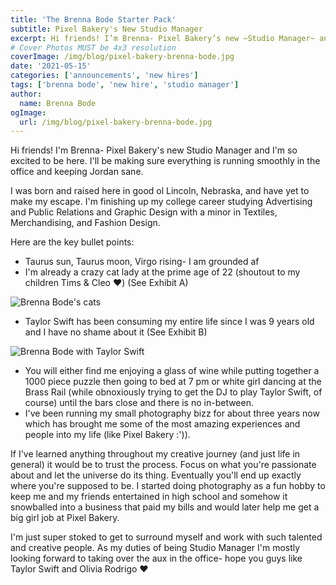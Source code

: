 ```yaml
---
title: 'The Brenna Bode Starter Pack'
subtitle: Pixel Bakery's New Studio Manager
excerpt: Hi friends! I’m Brenna- Pixel Bakery’s new ~Studio Manager~ and I’m so excited to be here. I’ll be making sure everything is running smoothly in the office and keeping Jordan sane.
# Cover Photos MUST be 4x3 resolution
coverImage: /img/blog/pixel-bakery-brenna-bode.jpg
date: '2021-05-15'
categories: ['announcements', 'new hires']
tags: ['brenna bode', 'new hire', 'studio manager']
author:
  name: Brenna Bode
ogImage:
  url: /img/blog/pixel-bakery-brenna-bode.jpg
---
```


Hi friends! I'm Brenna- Pixel Bakery's new Studio Manager and I'm so excited to be here. I'll be making sure everything is running smoothly in the office and keeping Jordan sane.

I was born and raised here in good ol Lincoln, Nebraska, and have yet to make my escape. I'm finishing up my college career studying Advertising and Public Relations and Graphic Design with a minor in Textiles, Merchandising, and Fashion Design.

Here are the key bullet points:

- Taurus sun, Taurus moon, Virgo rising- I am grounded af
- I'm already a crazy cat lady at the prime age of 22 (shoutout to my children Tims & Cleo ❤️) (See Exhibit A)

![Brenna Bode's cats](https://cdn.pixelbakery.com/img/blog/brenna-bode-cats.jpg)

- Taylor Swift has been consuming my entire life since I was 9 years old and I have no shame about it (See Exhibit B)

![Brenna Bode with Taylor Swift](https://cdn.pixelbakery.com/img/blog/brenna-bode-taylor-swift.jpg)

- You will either find me enjoying a glass of wine while putting together a 1000 piece puzzle then going to bed at 7 pm or white girl dancing at the Brass Rail (while obnoxiously trying to get the DJ to play Taylor Swift, of course) until the bars close and there is no in-between.
- I've been running my small photography bizz for about three years now which has brought me some of the most amazing experiences and people into my life (like Pixel Bakery :')).

If I've learned anything throughout my creative journey (and just life in general) it would be to trust the process. Focus on what you're passionate about and let the universe do its thing. Eventually you'll end up exactly where you're supposed to be. I started doing photography as a fun hobby to keep me and my friends entertained in high school and somehow it snowballed into a business that paid my bills and would later help me get a big girl job at Pixel Bakery.

I'm just super stoked to get to surround myself and work with such talented and creative people. As my duties of being Studio Manager I'm mostly looking forward to taking over the aux in the office- hope you guys like Taylor Swift and Olivia Rodrigo ❤️
